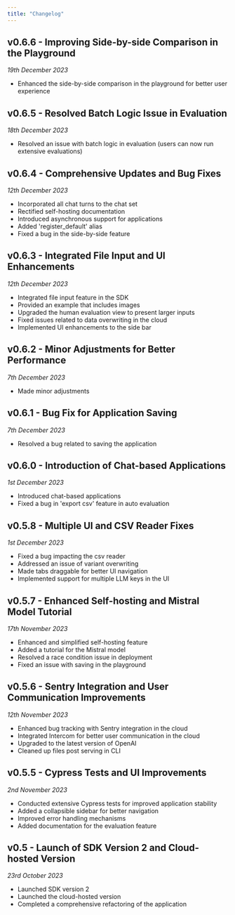 ```yaml
---
title: "Changelog"
---
```


## v0.6.6 - Improving Side-by-side Comparison in the Playground
*19th December 2023* 
- Enhanced the side-by-side comparison in the playground for better user experience

## v0.6.5 - Resolved Batch Logic Issue in Evaluation
*18th December 2023*
- Resolved an issue with batch logic in evaluation (users can now run extensive evaluations)

## v0.6.4 - Comprehensive Updates and Bug Fixes
*12th December 2023*
- Incorporated all chat turns to the chat set
- Rectified self-hosting documentation
- Introduced asynchronous support for applications
- Added 'register_default' alias
- Fixed a bug in the side-by-side feature

## v0.6.3 - Integrated File Input and UI Enhancements
*12th December 2023*
- Integrated file input feature in the SDK
- Provided an example that includes images
- Upgraded the human evaluation view to present larger inputs
- Fixed issues related to data overwriting in the cloud
- Implemented UI enhancements to the side bar

## v0.6.2 - Minor Adjustments for Better Performance
*7th December 2023*
- Made minor adjustments

## v0.6.1 - Bug Fix for Application Saving
*7th December 2023*
- Resolved a bug related to saving the application

## v0.6.0 - Introduction of Chat-based Applications
*1st December 2023*
- Introduced chat-based applications
- Fixed a bug in 'export csv' feature in auto evaluation

## v0.5.8 - Multiple UI and CSV Reader Fixes
*1st December 2023*
- Fixed a bug impacting the csv reader
- Addressed an issue of variant overwriting
- Made tabs draggable for better UI navigation
- Implemented support for multiple LLM keys in the UI

## v0.5.7 - Enhanced Self-hosting and Mistral Model Tutorial
*17th November 2023*
- Enhanced and simplified self-hosting feature
- Added a tutorial for the Mistral model
- Resolved a race condition issue in deployment
- Fixed an issue with saving in the playground

## v0.5.6 - Sentry Integration and User Communication Improvements
*12th November 2023*
- Enhanced bug tracking with Sentry integration in the cloud
- Integrated Intercom for better user communication in the cloud
- Upgraded to the latest version of OpenAI
- Cleaned up files post serving in CLI

## v0.5.5 - Cypress Tests and UI Improvements
*2nd November 2023*
- Conducted extensive Cypress tests for improved application stability
- Added a collapsible sidebar for better navigation
- Improved error handling mechanisms
- Added documentation for the evaluation feature

## v0.5 - Launch of SDK Version 2 and Cloud-hosted Version
*23rd October 2023*
- Launched SDK version 2
- Launched the cloud-hosted version
- Completed a comprehensive refactoring of the application
